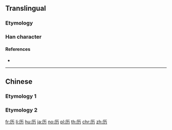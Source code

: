 {{character info/new}}
{{also|曆|歷|歴}}
==Translingual==
{{stroke order|strokes=4}}
{{stroke order|type=animate}}
{{Han simplified forms|歷|歴|历}}
{{Han simplified forms|曆|暦|历}}

===Etymology===
{{Han simp|歷|a=曆}}

===Han character===
{{Han char|rn=27|rad=厂|as=02|sn=4|four=|canj=MKS,XMKS|ids=⿸厂力}}

====References====
* {{Han ref|kx=0160.181|hdz=10068.040|uh=5386|ud=21382}}

----

==Chinese==
===Etymology 1===
{{zh-see|歷}}

===Etymology 2===
{{zh-see|曆}}

[[fr:历]]
[[li:历]]
[[hu:历]]
[[ja:历]]
[[no:历]]
[[pl:历]]
[[th:历]]
[[chr:历]]
[[zh:历]]
